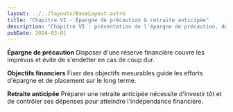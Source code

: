 ```yaml
---
layout: ../../layouts/BaseLayout.astro
title: "Chapitre VI - Épargne de précaution & retraite anticipée"
description: "Chapitre VI : présentation de l'épargne de précaution, de la définition d'objectifs financiers et de la retraite anticipée."
pubDate: 2024-03-01
---
```


**Épargne de précaution**
Disposer d'une réserve financière couvre les imprévus et évite de s'endetter en cas de coup dur.

**Objectifs financiers**
Fixer des objectifs mesurables guide les efforts d'épargne et de placement sur le long terme.

**Retraite anticipée**
Préparer une retraite anticipée nécessite d'investir tôt et de contrôler ses dépenses pour atteindre l'indépendance financière.

